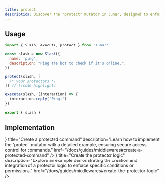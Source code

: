 ```yaml
---
title: protect
description: Discover the "protect" mutator in Sunar, designed to enforce permissions and safeguard interactions within your Discord bot. By integrating "protect" into your commands and interactions, you can ensure that only authorized users or roles can access specific functionalities, enhancing security and control over bot operations.
---
```


<Links>
  <Link label="Source" icon="github" link="https://github.com/sunarjs/sunar/blob/main/packages/sunar/src/mutators/protect/protect.ts" />
</Links>

## Usage

```js title="src/commands/ping.js"
import { Slash, execute, protect } from 'sunar'

const slash = new Slash({
  name: 'ping',
  description: "Ping the bot to check if it's online.",
})

protect(slash, [
  /* your protectors */
]) // [!code highlight]

execute(slash, (interaction) => {
  interaction.reply('Pong!')
})

export { slash }
```


## Implementation

<Cards>
  <Card
    icon={<ShieldPlus />}
    title="Create a protected command"
    description="Learn how to implement the 'protect' mutator with a detailed example, ensuring secure access control for commands."
    href="/docs/guides/middlewares#create-a-protected-command"
  />
  <Card
    icon={<Ampersands />}
    title="Create the protector logic"
    description="Explore an example demonstrating the creation and integration of a protector logic to enforce specific conditions or permissions."
    href="/docs/guides/middlewares#create-the-protector-logic"
  />
</Cards>
